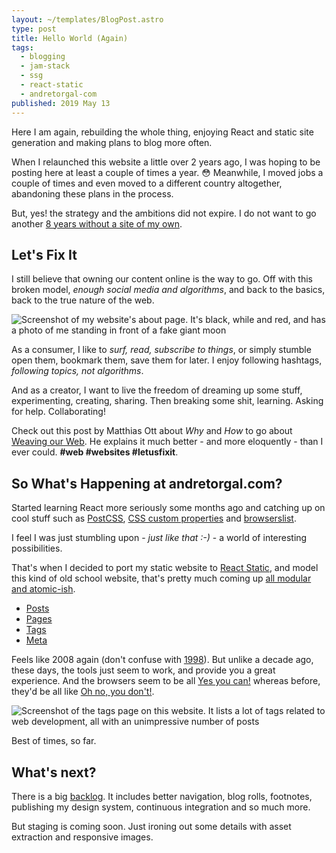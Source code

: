 ```yaml
---
layout: ~/templates/BlogPost.astro
type: post
title: Hello World (Again)
tags:
  - blogging
  - jam-stack
  - ssg
  - react-static
  - andretorgal-com
published: 2019 May 13
---
```


<Abstract>

Here I am again, rebuilding the whole thing, enjoying React and static site generation and making plans to blog more often.

</Abstract>

When I relaunched this website a little over 2 years ago, I was hoping to be posting here at least a couple of times a year. :flushed: Meanwhile, I moved jobs a couple of times and even moved to a different country altogether, abandoning these plans in the process.

But, yes! the strategy and the ambitions did not expire. I do not want to go another [8 years without a site of my own](/posts/2017-01/hello-world).

## Let's Fix It

I still believe that owning our content online is the way to go. Off with this broken model, _enough social media and algorithms_, and back to the basics, back to the true nature of the web.

![Screenshot of my website's about page. It's black, while and red, and has a photo of me standing in front of a fake giant moon](./media/andretorgal-com-2019.png)

As a consumer, I like to _surf, read, subscribe to things_, or simply stumble open them, bookmark them, save them for later. I enjoy following hashtags, _following topics, not algorithms_.

And as a creator, I want to live the freedom of dreaming up some stuff, experimenting, creating, sharing. Then breaking some shit, learning. Asking for help. Collaborating!

Check out this post by Matthias Ott about _Why_ and _How_ to go about [Weaving our Web](https://matthiasott.com/articles/into-the-personal-website-verse). He explains it much better - and more eloquently - than I ever could. **#web #websites #letusfixit**.

## So What's Happening at andretorgal.com?

Started learning React more seriously some months ago and catching up on cool stuff such as [PostCSS](https://postcss.org/), [CSS custom properties](https://css-tricks.com/guides/css-custom-properties/) and [browserslist](/meta/records/pending/browser-support).

I feel I was just stumbling upon - _just like that :-)_ - a world of interesting possibilities.

That's when I decided to port my static website to [React Static](/meta/records/rejected/react-static), and model this kind of old school website, that's pretty much coming up [all modular and atomic-ish](/meta/records/rejected/conventions-structure-atomic-semantics).

- [Posts](/posts)
- [Pages](/about)
- [Tags](/tags)
- [Meta](/meta)

Feels like 2008 again (don't confuse with [1998](https://24ways.org/2018/designing-your-site-like-its-1998/)). But unlike a decade ago, these days, the tools just seem to work, and provide you a great experience. And the browsers seem to be all [Yes you can!](https://caniuse.com/#feat=css-grid) whereas before, they'd be all like [Oh no, you don't!](https://github.com/Modernizr/Modernizr/wiki/HTML5-Cross-Browser-Polyfills).

![Screenshot of the tags page on this website. It lists a lot of tags related to web development, all with an unimpressive number of posts](./media/andretorgal-com-2019-tags.png)

Best of times, so far.

## What's next?

There is a big [backlog](/meta/project/backlog). It includes better navigation, blog rolls, footnotes, publishing my design system, continuous integration and so much more.

But staging is coming soon. Just ironing out some details with asset extraction and responsive images.
